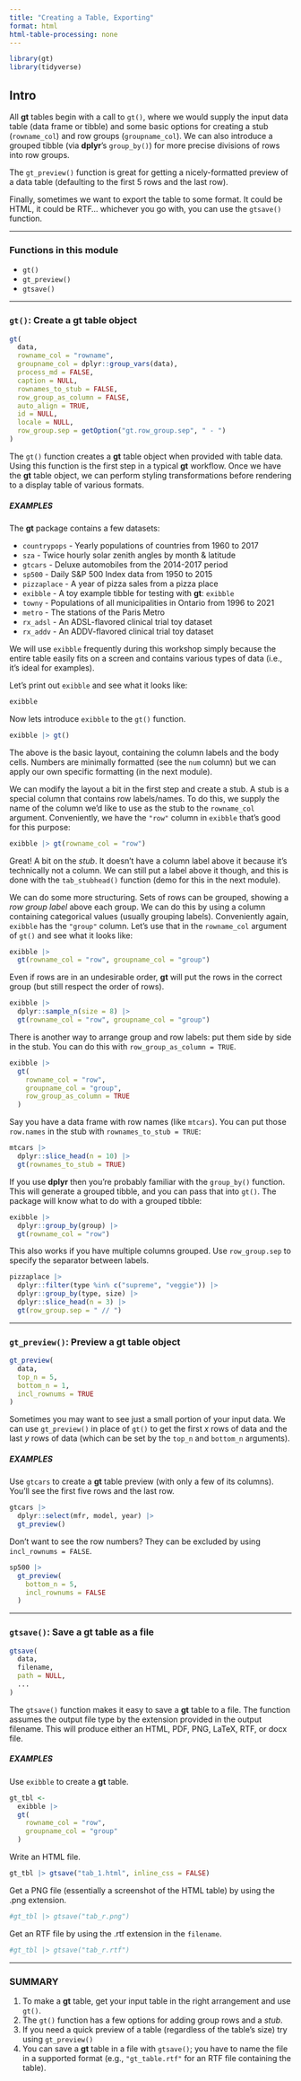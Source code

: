 ```yaml
---
title: "Creating a Table, Exporting"
format: html
html-table-processing: none
---
```


```r
library(gt)
library(tidyverse)
```

## Intro

All **gt** tables begin with a call to `gt()`, where we would supply the input data table (data frame or tibble) and some basic options for creating a stub (`rowname_col`) and row groups (`groupname_col`). We can also introduce a grouped tibble (via **dplyr**’s `group_by()`) for more precise divisions of rows into row groups. 

The `gt_preview()` function is great for getting a nicely-formatted preview of a data table (defaulting to the first 5 rows and the last row).

Finally, sometimes we want to export the table to some format. It could be HTML, it could be RTF... whichever you go with, you can use the `gtsave()` function.

------

### Functions in this module

- `gt()`
- `gt_preview()`
- `gtsave()`

------


### `gt()`: Create a **gt** table object

```r
gt(
  data,
  rowname_col = "rowname",
  groupname_col = dplyr::group_vars(data),
  process_md = FALSE,
  caption = NULL,
  rownames_to_stub = FALSE,
  row_group_as_column = FALSE,
  auto_align = TRUE,
  id = NULL,
  locale = NULL,
  row_group.sep = getOption("gt.row_group.sep", " - ")
)
```

The `gt()` function creates a **gt** table object when provided with table data. Using this function is the first step in a typical **gt** workflow. Once we have the **gt** table object, we can perform styling transformations before rendering to a display table of various formats.

##### EXAMPLES

The **gt** package contains a few datasets:

- `countrypops` - Yearly populations of countries from 1960 to 2017
- `sza` - Twice hourly solar zenith angles by month & latitude
- `gtcars` - Deluxe automobiles from the 2014-2017 period
- `sp500` - Daily S&P 500 Index data from 1950 to 2015
- `pizzaplace` - A year of pizza sales from a pizza place
- `exibble` - A toy example tibble for testing with **gt**: `exibble`
- `towny` - Populations of all municipalities in Ontario from 1996 to 2021
- `metro` - The stations of the Paris Metro
- `rx_adsl` - An ADSL-flavored clinical trial toy dataset
- `rx_addv` - An ADDV-flavored clinical trial toy dataset

We will use `exibble` frequently during this workshop simply because the entire table easily fits on a screen and contains various types of data (i.e., it's ideal for examples).

Let's print out `exibble` and see what it looks like:

```r
exibble
```

Now lets introduce `exibble` to the `gt()` function.

```r
exibble |> gt()
```

The above is the basic layout, containing the column labels and the body cells. Numbers are minimally formatted (see the `num` column) but we can apply our own specific formatting (in the next module).

We can modify the layout a bit in the first step and create a stub. A stub is a special column that contains row labels/names. To do this, we supply the name of the column we'd like to use as the stub to the `rowname_col` argument. Conveniently, we have the `"row"` column in `exibble` that's good for this purpose:

```r
exibble |> gt(rowname_col = "row")
```

Great! A bit on the *stub*. It doesn't have a column label above it because it's technically not a column. We can still put a label above it though, and this is done with the `tab_stubhead()` function (demo for this in the next module).

We can do some more structuring. Sets of rows can be grouped, showing a *row group label* above each group. We can do this by using a column containing categorical values (usually grouping labels). Conveniently again, `exibble` has the `"group"` column. Let's use that in the `rowname_col` argument of `gt()` and see what it looks like:

```r
exibble |>
  gt(rowname_col = "row", groupname_col = "group")
```

Even if rows are in an undesirable order, **gt** will put the rows in the correct group (but still respect the order of rows).

```r
exibble |>
  dplyr::sample_n(size = 8) |>
  gt(rowname_col = "row", groupname_col = "group")
```

There is another way to arrange group and row labels: put them side by side in the stub. You can do this with `row_group_as_column = TRUE`.

```r
exibble |>
  gt(
    rowname_col = "row",
    groupname_col = "group",
    row_group_as_column = TRUE
  )
```

Say you have a data frame with row names (like `mtcars`). You can put those `row.names` in the stub with `rownames_to_stub = TRUE`:

```r
mtcars |>
  dplyr::slice_head(n = 10) |>
  gt(rownames_to_stub = TRUE)
```

If you use **dplyr** then you're probably familiar with the `group_by()` function. This will generate a grouped tibble, and you can pass that into `gt()`. The package will know what to do with a grouped tibble:

```r
exibble |> 
  dplyr::group_by(group) |>
  gt(rowname_col = "row")
```

This also works if you have multiple columns grouped. Use `row_group.sep` to specify the separator between labels.

```r
pizzaplace |> 
  dplyr::filter(type %in% c("supreme", "veggie")) |>
  dplyr::group_by(type, size) |>
  dplyr::slice_head(n = 3) |>
  gt(row_group.sep = " // ")
```

------

### `gt_preview()`: Preview a **gt** table object

```r
gt_preview(
  data,
  top_n = 5,
  bottom_n = 1,
  incl_rownums = TRUE
)
```

Sometimes you may want to see just a small portion of your input data. We can use `gt_preview()` in place of `gt()` to get the first *x* rows of data and the last *y* rows of data (which can be set by the `top_n` and `bottom_n` arguments).

##### EXAMPLES

Use `gtcars` to create a **gt** table preview (with only a few of its columns). You'll see the first five rows and the last row.

```r
gtcars |>
  dplyr::select(mfr, model, year) |>
  gt_preview()
```

Don't want to see the row numbers? They can be excluded by using `incl_rownums = FALSE`.

```r
sp500 |> 
  gt_preview(
    bottom_n = 5,
    incl_rownums = FALSE
  )
```


------

### `gtsave()`: Save a **gt** table as a file

```r
gtsave(
  data,
  filename,
  path = NULL,
  ...
)
```

The `gtsave()` function makes it easy to save a **gt** table to a file. The function assumes the output file type by the extension provided in the output filename. This will produce either an HTML, PDF, PNG, LaTeX, RTF, or docx file.

##### EXAMPLES

Use `exibble` to create a **gt** table.

```r
gt_tbl <-
  exibble |>
  gt(
    rowname_col = "row",
    groupname_col = "group"
  )
```

Write an HTML file.

```r
gt_tbl |> gtsave("tab_1.html", inline_css = FALSE)
```

Get a PNG file (essentially a screenshot of the HTML table) by using the .png extension.

```r
#gt_tbl |> gtsave("tab_r.png")
```

Get an RTF file by using the .rtf extension in the `filename`.

```r
#gt_tbl |> gtsave("tab_r.rtf")
```

------

### SUMMARY

1. To make a **gt** table, get your input table in the right arrangement and use `gt()`.
2. The `gt()` function has a few options for adding group rows and a *stub*.
3. If you need a quick preview of a table (regardless of the table's size) try using `gt_preview()`
4. You can save a **gt** table in a file with `gtsave()`; you have to name the file in a supported format (e.g., `"gt_table.rtf"` for an RTF file containing the table).

